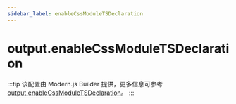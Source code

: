 ```yaml
---
sidebar_label: enableCssModuleTSDeclaration
---
```


# output.enableCssModuleTSDeclaration

:::tip
该配置由 Modern.js Builder 提供，更多信息可参考 [output.enableCssModuleTSDeclaration](https://modernjs.dev/builder/api/config-output.html#outputenablecssmoduletsdeclaration)。
:::


<Main />
